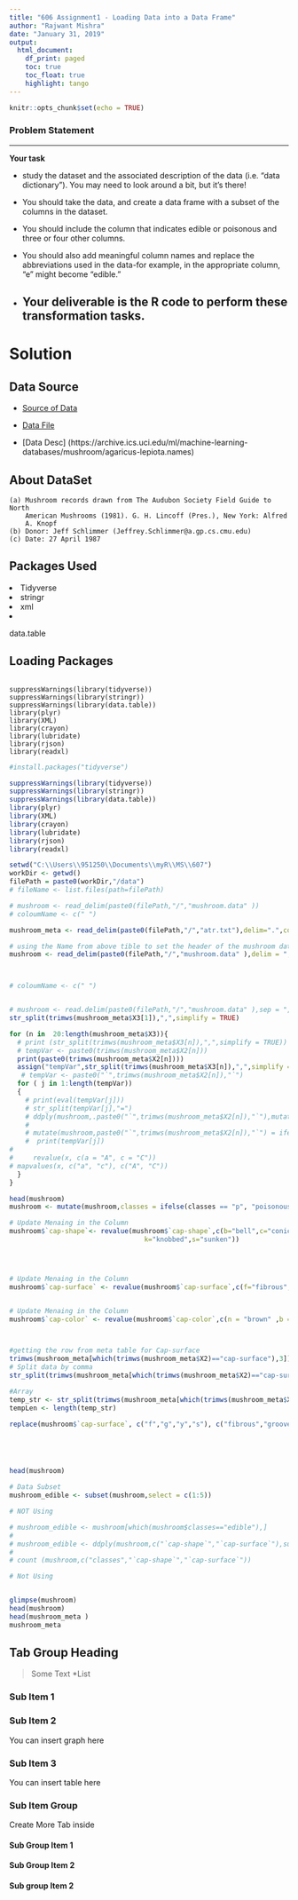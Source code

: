 ```yaml
---
title: "606 Assignment1 - Loading Data into a Data Frame"
author: "Rajwant Mishra"
date: "January 31, 2019"
output:
  html_document:
    df_print: paged
    toc: true
    toc_float: true
    highlight: tango
---
```


```r
knitr::opts_chunk$set(echo = TRUE)
```

### Problem Statement 

---

<b >Your task </b>  

+ study the dataset and the associated description of the data (i.e. "data dictionary"). You may need
to look around a bit, but it's there! 

+ You should take the data, and create a data frame with a subset of the columns
in the dataset. 

+ You should include the column that indicates edible or poisonous and three or four other columns.
+ You should also add meaningful column names and replace the abbreviations used in the data-for example, in the appropriate column, "e" might become "edible." 

+ Your deliverable is the R code to perform these transformation tasks.
---

#  Solution {.tabset .tabset-fade .tabset-pills}




## Data Source

+ [Source of Data](https://archive.ics.uci.edu/ml/datasets/mushroom)

+ [Data File](https://archive.ics.uci.edu/ml/machine-learning-databases/mushroom/)

+ [Data Desc] (https://archive.ics.uci.edu/ml/machine-learning-databases/mushroom/agaricus-lepiota.names)

## About DataSet

    (a) Mushroom records drawn from The Audubon Society Field Guide to North
        American Mushrooms (1981). G. H. Lincoff (Pres.), New York: Alfred
        A. Knopf
    (b) Donor: Jeff Schlimmer (Jeffrey.Schlimmer@a.gp.cs.cmu.edu)
    (c) Date: 27 April 1987


## Packages Used
<list>
<li> Tidyverse
<li>stringr
<li>xml
<li>data.table
</list>


## Loading Packages 
~~~~~~~

suppressWarnings(library(tidyverse))
suppressWarnings(library(stringr))
suppressWarnings(library(data.table))
library(plyr)
library(XML)
library(crayon)
library(lubridate)
library(rjson)
library(readxl)

~~~~~~~

```r

#install.packages("tidyverse")

suppressWarnings(library(tidyverse))
suppressWarnings(library(stringr))
suppressWarnings(library(data.table))
library(plyr)
library(XML)
library(crayon)
library(lubridate)
library(rjson)
library(readxl) 


```



```r

setwd("C:\\Users\\951250\\Documents\\myR\\MS\\607")
workDir <- getwd()
filePath = paste0(workDir,"/data")
# fileName <- list.files(path=filePath)

# mushroom <- read_delim(paste0(filePath,"/","mushroom.data" ))
# coloumName <- c(" ")

mushroom_meta <- read_delim(paste0(filePath,"/","atr.txt"),delim=".",col_names = FALSE)

# using the Name from above tible to set the header of the mushroom dataset
mushroom <- read_delim(paste0(filePath,"/","mushroom.data" ),delim = ",",col_names = trimws(mushroom_meta$X2))



# coloumName <- c(" ")


# mushroom <- read.delim(paste0(filePath,"/","mushroom.data" ),sep = ",")
str_split(trimws(mushroom_meta$X3[1]),",",simplify = TRUE)

for (n in  20:length(mushroom_meta$X3)){
  # print (str_split(trimws(mushroom_meta$X3[n]),",",simplify = TRUE))
  # tempVar <- paste0(trimws(mushroom_meta$X2[n]))
  print(paste0(trimws(mushroom_meta$X2[n])))
  assign("tempVar",str_split(trimws(mushroom_meta$X3[n]),",",simplify = TRUE))
   # tempVar <- paste0("`",trimws(mushroom_meta$X2[n]),"`")
  for ( j in 1:length(tempVar))
  {
    # print(eval(tempVar[j]))
    # str_split(tempVar[j],"=")
    # ddply(mushroom,.paste0("`",trimws(mushroom_meta$X2[n]),"`"),mutate,paste0("`",trimws(mushroom_meta$X2[n]),"`") =as.character(user[which(user$AGENT_ID_ECC==`Business Partner`),c(15)]))
    # 
    # mutate(mushroom,paste0("`",trimws(mushroom_meta$X2[n]),"`") = ifelse(paste0("`",trimws(mushroom_meta$X2[n]),"`") ==  str_split(tempVar[1],"=",simplify = TRUE)[2], "edible", "poisonous")) 
    #  print(tempVar[j])
#     
#     revalue(x, c(a = "A", c = "C")) 
# mapvalues(x, c("a", "c"), c("A", "C")) 
  }
}

head(mushroom)
mushroom <- mutate(mushroom,classes = ifelse(classes == "p", "poisonous", "edible"))

# Update Menaing in the Column
mushroom$`cap-shape`<- revalue(mushroom$`cap-shape`,c(b="bell",c="conical",x="convex",f="flat",
                                  k="knobbed",s="sunken"))




# Update Menaing in the Column
mushroom$`cap-surface` <- revalue(mushroom$`cap-surface`,c(f="fibrous",g="grooves",y="scaly",s="smooth"))


# Update Menaing in the Column
mushroom$`cap-color` <- revalue(mushroom$`cap-color`,c(n = "brown" ,b ="buff", c="cinnamon", g= "gray" ,r ="green",p ="pink" ,u= "purple" ,e="red", w ="white", y= "yellow"))



#getting the row from meta table for Cap-surface
trimws(mushroom_meta[which(trimws(mushroom_meta$X2)=="cap-surface"),3])
# Split data by comma 
str_split(trimws(mushroom_meta[which(trimws(mushroom_meta$X2)=="cap-surface"),3]),",")

#Array 
temp_str <- str_split(trimws(mushroom_meta[which(trimws(mushroom_meta$X2)=="cap-surface"),3]),",",simplify = TRUE)
tempLen <- length(temp_str)

replace(mushroom$`cap-surface`, c("f","g","y","s"), c("fibrous","grooves","scaly","smooth"))





head(mushroom)

# Data Subset
mushroom_edible <- subset(mushroom,select = c(1:5))

# NOT Using 

# mushroom_edible <- mushroom[which(mushroom$classes=="edible"),]
# 
# mushroom_edible <- ddply(mushroom,c("`cap-shape`","`cap-surface`"),summarise, Count_bruises = sum(as.integer(`bruises?`)))
# 
# count (mushroom,c("classes","`cap-shape`","`cap-surface`"))

# Not Using


glimpse(mushroom)
head(mushroom)
head(mushroom_meta )
mushroom_meta
```


## Tab Group Heading  {.tabset .tabset-fade .tabset-pills}
>Some Text 
*List 

### Sub Item 1


### Sub Item 2

You can insert graph here

### Sub Item 3 

You can insert table here

### Sub Item Group {.tabset .tabset-fade .tabset-pills}

Create More Tab inside

#### Sub Group Item 1 

#### Sub  Group Item 2

#### Sub group Item 2

